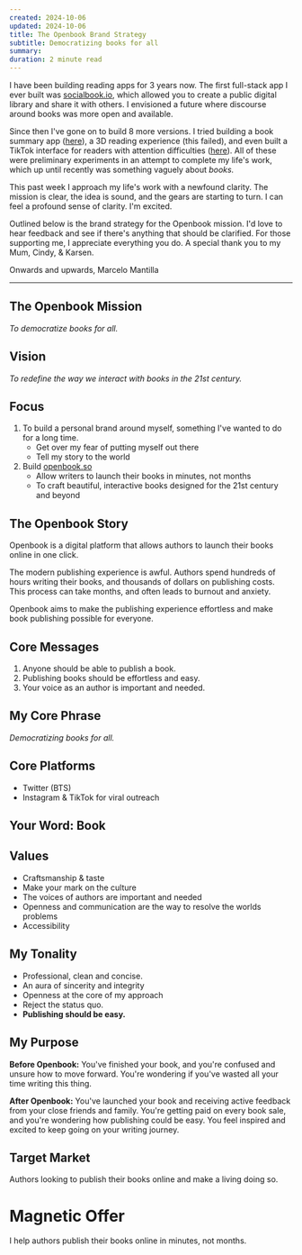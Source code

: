 ```yaml
---
created: 2024-10-06
updated: 2024-10-06
title: The Openbook Brand Strategy
subtitle: Democratizing books for all
summary: 
duration: 2 minute read
---
```

I have been building reading apps for 3 years now. The first full-stack app I ever built was [socialbook.io](https://socialbook-io-react-app.vercel.app/signin), which allowed you to create a public digital library and share it with others. I envisioned a future where discourse around books was more open and available. 

Since then I've gone on to build 8 more versions. I tried building a book summary app ([here](https://github.com/invicta-app)), a 3D reading experience (this failed), and even built a TikTok interface for readers with attention difficulties ([here](https://rewrite-v2.vercel.app/)). All of these were preliminary experiments in an attempt to complete my life's work, which up until recently was something vaguely about *books.*

This past week I approach my life's work with a newfound clarity. The mission is clear, the idea is sound, and the gears are starting to turn. I can feel a profound sense of clarity. I'm excited.

Outlined below is the brand strategy for the Openbook mission. I'd love to hear feedback and see if there's anything that should be clarified. For those supporting me, I appreciate everything you do. A special thank you to my Mum, Cindy, & Karsen.

Onwards and upwards,
Marcelo Mantilla

---

## The Openbook Mission
*To democratize books for all.*
## Vision
*To redefine the way we interact with books in the 21st century.*
## Focus
1. To build a personal brand around myself, something I've wanted to do for a long time.
	- Get over my fear of putting myself out there
	- Tell my story to the world
2. Build [openbook.so](https://www.openbook.so)
	- Allow writers to launch their books in minutes, not months
	- To craft beautiful, interactive books designed for the 21st century and beyond
## The Openbook Story
Openbook is a digital platform that allows authors to launch their books online in one click.

The modern publishing experience is awful. Authors spend hundreds of hours writing their books, and thousands of dollars on publishing costs. This process can take months, and often leads to burnout and anxiety.

Openbook aims to make the publishing experience effortless and make book publishing possible for everyone.

## Core Messages
1. Anyone should be able to publish a book.
2. Publishing books should be effortless and easy.
3. Your voice as an author is important and needed.
## My Core Phrase
*Democratizing books for all.*
## Core Platforms
- Twitter (BTS)
- Instagram & TikTok for viral outreach
## Your Word: Book

## Values
- Craftsmanship & taste
- Make your mark on the culture
- The voices of authors are important and needed
- Openness and communication are the way to resolve the worlds problems
- Accessibility
## My Tonality
- Professional, clean and concise.
- An aura of sincerity and integrity
- Openness at the core of my approach
- Reject the status quo.
- **Publishing should be easy.**

## My Purpose
**Before Openbook:** You've finished your book, and you're confused and unsure how to move forward. You're wondering if you've wasted all your time writing this thing.

**After Openbook:** You've launched your book and receiving active feedback from your close friends and family. You're getting paid on every book sale, and you're wondering how publishing could be easy. You feel inspired and excited to keep going on your writing journey.

## Target Market
Authors looking to publish their books online and make a living doing so. 

# Magnetic Offer
I help authors publish their books online in minutes, not months.